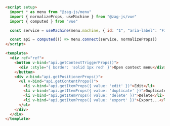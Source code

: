 ```html
<script setup>
  import * as menu from "@zag-js/menu"
  import { normalizeProps, useMachine } from "@zag-js/vue"
  import { computed } from "vue"

  const service = useMachine(menu.machine, { id: "1", "aria-label": "File" })

  const api = computed(() => menu.connect(service, normalizeProps))
</script>

<template>
  <div ref="ref">
    <button v-bind="api.getContextTriggerProps()">
      <div :style="{ border: 'solid 1px red' }">Open context menu</div>
    </button>
    <div v-bind="api.getPositionerProps()">
      <ul v-bind="api.getContentProps()">
        <li v-bind="api.getItemProps({ value: 'edit' })">Edit</li>
        <li v-bind="api.getItemProps({ value: 'duplicate' })">Duplicate</li>
        <li v-bind="api.getItemProps({ value: 'delete' })">Delete</li>
        <li v-bind="api.getItemProps({ value: 'export' })">Export...</li>
      </ul>
    </div>
  </div>
</template>
```
